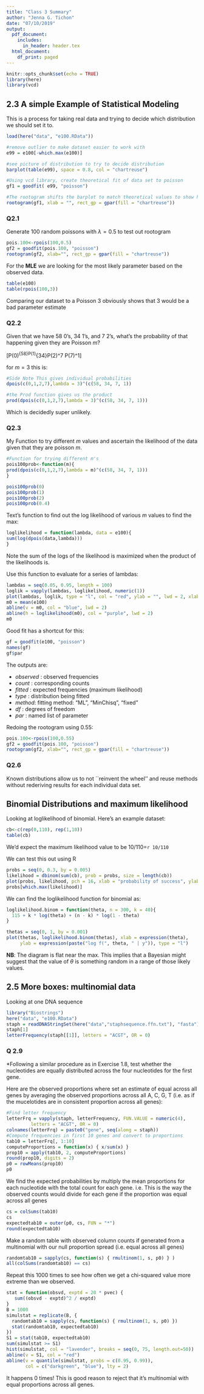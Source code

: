 ```yaml
---
title: "Class 3 Summary"
author: "Jenna G. Tichon"
date: "07/10/2019"
output:
  pdf_document:
    includes:
      in_header: header.tex
  html_document:
    df_print: paged
---
```


```r
knitr::opts_chunk$set(echo = TRUE)
library(here)
library(vcd)
```

## 2.3 A simple Example of Statistical Modeling

This is a process for taking real data and trying to decide which distribution we should set it to.
```r
load(here("data", "e100.RData"))

#remove outlier to make dataset easier to work with
e99 = e100[-which.max(e100)]

#see picture of distribution to try to decide distribution
barplot(table(e99), space = 0.8, col = "chartreuse")

#Using vcd library, create theoretical fit of data set to poisson
gf1 = goodfit( e99, "poisson")

#The rootogram shifts the barplot to match theoretical values to show how far off you are
rootogram(gf1, xlab = "", rect_gp = gpar(fill = "chartreuse"))
```

\rtip{\texttt{goodfit} takes in "poisson", "binomial", "nbinomial"}

### Q2.1

Generate 100 random poissons with $\lambda=0.5$ to test out rootogram

```r
pois.100<-rpois(100,0.5)
gf2 = goodfit(pois.100, "poisson")
rootogram(gf2, xlab="", rect_gp = gpar(fill = "chartreuse"))
```

For the **MLE** we are looking for the most likely parameter based on the observed data.

```r
table(e100)
table(rpois(100,3))
```

Comparing our dataset to a Poisson 3 obviously shows that 3 would be a bad parameter estimate

### Q2.2

Given that we have 58 0's, 34 1's, and 7 2's, what's the probability of that happening given they are Poisson $m$?

\[P(0)^{58}\times P(1)^{34}\times P(2)^7 \times P(7)^1\]

for $m=3$ this is:

```r
#Side Note This gives individual probabilities
dpois(c(0,1,2,7),lambda = 3)^(c(58, 34, 7, 1))

#the Prod function gives us the product
prod(dpois(c(0,1,2,7),lambda = 3)^(c(58, 34, 7, 1)))
```

Which is decidedly super unlikely. 

### Q2.3

My Function to try different $m$ values and ascertain the likelihood of the data given that they are poisson $m$.

```r
#Function for trying different m's
pois100prob<-function(m){
prod(dpois(c(0,1,2,7),lambda = m)^(c(58, 34, 7, 1)))
}

pois100prob(0)
pois100prob(1)
pois100prob(2)
pois100prob(0.4)
```

Text's function to find out the log likelihood of various $m$ values to find the max:
```r
loglikelihood = function(lambda, data = e100){
sum(log(dpois(data,lambda)))
}
```

Note the sum of the logs of the likelihood is maximized when the product of the likelihoods is.

Use this function to evaluate for a series of lambdas:

```r
lambdas = seq(0.05, 0.95, length = 100)
loglik = vapply(lambdas, loglikelihood, numeric(1))
plot(lambdas, loglik, type = "l", col = "red", ylab = "", lwd = 2, xlab = expression(lambda))
m0 = mean(e100)
abline(v = m0, col = "blue", lwd = 2)
abline(h = loglikelihood(m0), col = "purple", lwd = 2)
m0
```

\rtip{ vapply applies the loglikelihood function to all of the elements of lambdas. numeric(1) tells it that it's returning a single numeric value}

Good fit has a shortcut for this:

```r
gf = goodfit(e100, "poisson")
names(gf)
gf$par
```

The outputs are:

  - *observed* : observed frequencies
  - *count* : corresponding counts
  - *fitted* : expected frequencies (maximum likelihood)
  - *type* : distribution being fitted
  - *method*: fitting method: "ML", "MinChisq", "fixed"
  - *df* : degrees of freedom
  - *par* : named list of parameter
  
Redoing the rootogram using 0.55:

```r
pois.100<-rpois(100,0.55)
gf2 = goodfit(pois.100, "poisson")
rootogram(gf2, xlab="", rect_gp = gpar(fill = "chartreuse"))
```

### Q2.6 

Known distributions allow us to not ``reinvent the wheel'' and reuse methods without rederiving results for each individual data set.

## Binomial Distributions and maximum likelihood

Looking at loglikelihood of binomial. Here's an example dataset:

```r
cb<-c(rep(0,110), rep(1,10))
table(cb)
```

We'd expect the maximum likelihood value to be 10/110=`r 10/110`

We can test this out using R
```r
probs = seq(0, 0.3, by = 0.005)
likelihood = dbinom(sum(cb), prob = probs, size = length(cb))
plot(probs, likelihood, pch = 16, xlab = "probability of success", ylab = "likelihood", cex=0.6)
probs[which.max(likelihood)]
```

We can find the loglikelihood function for binomial as:

```r
loglikelihood.binom = function(theta, n = 300, k = 40){
  115 + k * log(theta) + (n - k) * log(1 - theta)
}

thetas = seq(0, 1, by = 0.001)
plot(thetas, loglikelihood.binom(thetas), xlab = expression(theta), 
     ylab = expression(paste("log f(", theta, " | y")), type = "l")
```

\rtip{\red{WHAT DOES EXPRESSION DO?}}

**NB**: The diagram is flat near the max. This implies that a Bayesian might suggest that the value of $\theta$ is something random in a range of those likely values.

## 2.5 More boxes: multinomial data

\biotip{Four types of moecules in DNA: A - adenine, C - cytosine, G - guanine, T - thymine. A and G are purines and C and T are pyrimidines}

Looking at one DNA sequence
```r
library("Biostrings")
here("data", "e100.RData")
staph = readDNAStringSet(here("data","staphsequence.ffn.txt"), "fasta")
staph[1]
letterFrequency(staph[[1]], letters = "ACGT", OR = 0)
```
\rtip{The doublebrackets around the 1 pulls out the entire 1st sequence. Single brakets just gives the whole mess of data because staph is only one element long.}

### Q 2.9 

\alert{Reread this}
*Following a similar procedure as in Exercise 1.8, test whether the nucleotides are equally distributed across the four nucleotides for the first gene.

Here are the observed proportions where set an estimate of equal across all genes by averaging the observed proportions across all A, C, G, T (i.e. as if the mucelotides are in consistent proportion across all genes):

```r
#Find letter frequency
letterFrq = vapply(staph, letterFrequency, FUN.VALUE = numeric(4),
         letters = "ACGT", OR = 0)
colnames(letterFrq) = paste0("gene", seq(along = staph))
#Compute frequencies in first 10 genes and convert to proportions
tab10 = letterFrq[, 1:10]
computeProportions = function(x) { x/sum(x) }
prop10 = apply(tab10, 2, computeProportions)
round(prop10, digits = 2)
p0 = rowMeans(prop10)
p0
```

We find the expected probabilities by multiply the mean proportions for each nucleotide with the total count for each gene. i.e. This is the way the observed counts would divide for each gene if the proportion was equal across all genes

```r
cs = colSums(tab10)
cs
expectedtab10 = outer(p0, cs, FUN = "*")
round(expectedtab10)
```

Make a random table with observed column counts if generated from a multinomial with our null proportion spread (i.e. equal across all genes)

```r
randomtab10 = sapply(cs, function(s) { rmultinom(1, s, p0) } )
all(colSums(randomtab10) == cs)
```

Repeat this 1000 times to see how often we get a chi-squared value more extreme than we observed.

```r
stat = function(obsvd, exptd = 20 * pvec) {
   sum((obsvd - exptd)^2 / exptd)
}
B = 1000
simulstat = replicate(B, {
  randomtab10 = sapply(cs, function(s) { rmultinom(1, s, p0) })
  stat(randomtab10, expectedtab10)
})
S1 = stat(tab10, expectedtab10)
sum(simulstat >= S1)
hist(simulstat, col = "lavender", breaks = seq(0, 75, length.out=50))
abline(v = S1, col = "red")
abline(v = quantile(simulstat, probs = c(0.95, 0.99)),
       col = c("darkgreen", "blue"), lty = 2)
```

It happens 0 times! This is good reason to reject that it's multinomial with equal proportions across all genes.